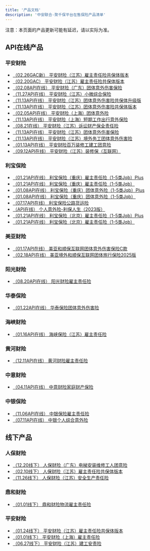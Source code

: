 ```yaml
---
title: '产品文档'
description: '中安联合-聚千保平台在售保险产品清单'
---
```


<Note>
  注意：本页面的产品更新可能有延迟，请以实际为准。
</Note>

## API在线产品

### 平安财险
- [（02.26GAC新） 平安财险（江苏）雇主责任险共保体版本](./Products/（02.26GAC新）%20平安财险（江苏）雇主责任险共保体版本)
- [（02.20GAC） 平安财险（江苏）雇主责任险共保体版本](./Products/（02.20GAC）%20平安财险（江苏）雇主责任险共保体版本)
- [（02.08API在线） 平安财险（广东）团体意外伤害保险](./Products/（02.08API在线）%20平安财险（广东）团体意外伤害保险)
- [（11.27API在线） 平安财险（江苏）小微综合保险](./Products/（11.27API在线）%20平安财险（江苏）小微综合保险)
- [（11.13API在线） 平安财险（江苏）团体意外伤害险共保体升级版](./Products/（11.13API在线）%20平安财险（江苏）团体意外伤害险共保体升级版)
- [（11.13API在线） 平安财险（江苏）团体意外伤害险共保体版本](./Products/（11.13API在线）%20平安财险（江苏）团体意外伤害险共保体版本)
- [（02.05API在线） 平安财险（上海）团体意外险](./Products/（02.05API在线）%20平安财险（上海）团体意外险)
- [（11.13API在线） 平安财险（上海）短期工作出行意外保险](./Products/（11.13API在线）%20平安财险（上海）短期工作出行意外保险)
- [（08.21在线） 平安财险（江苏）诉讼财产保全责任险](./Products/（08.21在线）%20平安财险（江苏）诉讼财产保全责任险)
- [（11.13API在线） 平安财险（江苏）团体意外伤害保险](./Products/（11.13API在线）%20平安财险（江苏）团体意外伤害保险)
- [（11.13API在线） 平安财险（江苏）境外务工团体意外伤害险](./Products/（11.13API在线）%20平安财险（江苏）境外务工团体意外伤害险)
- [（01.13API在线） 平安财险百万装修工建工团意险](./Products/（01.13API在线）%20平安财险百万装修工建工团意险)
- [（09.12API在线） 平安财险（江苏）装修保（互联网）](./Products/（09.12API在线）%20平安财险（江苏）装修保（互联网）)

### 利宝保险
- [（01.21API在线） 利宝保险（重庆）雇主责任险（1-5类Jqb）Plus](./Products/（01.21API在线）%20利宝保险（重庆）雇主责任险（1-5类Jqb）Plus)
- [（01.21API在线） 利宝保险（重庆）雇主责任险（1-5类Jqb）](./Products/（01.21API在线）%20利宝保险（重庆）雇主责任险（1-5类Jqb）)
- [（01.08API在线） 利宝保险（重庆）团体意外险（1-5类Jqb）Plus](./Products/（01.08API在线）%20利宝保险（重庆）团体意外险（1-5类Jqb）Plus)
- [（01.08API在线） 利宝保险（重庆）团体意外险（1-5类Jqb）](./Products/（01.08API在线）%20利宝保险（重庆）团体意外险（1-5类Jqb）)
- [（07.17API在线） 利宝保险公路货运险](./Products/（07.17API在线）%20利宝保险公路货运险)
- [（API在线） 个人意外险-利保人生（2023版）](./Products/（API在线）%20个人意外险-利保人生（2023版）)
- [（01.21API在线） 利宝保险（北京）雇主责任险（1-5类Jqb）Plus](./Products/（01.21API在线）%20利宝保险（北京）雇主责任险（1-5类Jqb）Plus)
- [（01.21API在线） 利宝保险（北京）雇主责任险（1-5类Jqb）](./Products/（01.21API在线）%20利宝保险（北京）雇主责任险（1-5类Jqb）)

### 美亚财险
- [（01.17API在线） 美亚和顺保互联网团体意外伤害保险C款](./Products/（01.17API在线）%20美亚和顺保互联网团体意外伤害保险C款)
- [（02.18API在线） 美亚境外和顺保互联网团体旅行保险2025版](./Products/（02.18API在线）%20美亚境外和顺保互联网团体旅行保险2025版)

### 阳光财险
- [（08.20API在线） 阳光财险雇主责任险](./Products/（08.20API在线）%20阳光财险雇主责任险)

### 华泰保险
- [（01.22API在线） 华泰保险团体意外伤害险](./Products/（01.22API在线）%20华泰保险团体意外伤害险)

### 海峡财险
- [（01.16API在线） 海峡保险（江苏）雇主责任险](./Products/（01.16API在线）%20海峡保险（江苏）雇主责任险)

### 黄河财险
- [（12.11API在线） 黄河财险雇主责任险](./Products/（12.11API在线）%20黄河财险雇主责任险)

### 中意财险
- [（04.11API在线） 中意财险家庭财产保险](./Products/（04.11API在线）%20中意财险家庭财产保险)

### 中银保险
- [（11.06API在线） 中银保险雇主责任险](./Products/（11.06API在线）%20中银保险雇主责任险)
- [（07.11API在线） 中银个人综合意外险](./Products/（07.11API在线）%20中银个人综合意外险)

## 线下产品

### 人保财险
- [（12.20线下） 人保财险（广东）电梯安装维修工人团意险](./Products/（12.20线下）%20人保财险（广东）电梯安装维修工人团意险)
- [（02.10线下） 人保财险（江苏）雇主责任险共保体版本](./Products/（02.10线下）%20人保财险（江苏）雇主责任险共保体版本)
- [（11.26线下） 人保财险（江苏）安全生产责任险](./Products/（11.26线下）%20人保财险（江苏）安全生产责任险)

### 鼎和财险
- [（01.01线下） 鼎和财险物流雇主责任险](./Products/（01.01线下）%20鼎和财险物流雇主责任险)

### 平安财险
- [（01.24线下） 平安财险（江苏）雇主责任险共保体版本](./Products/（01.24线下）%20平安财险（江苏）雇主责任险共保体版本)
- [（01.01线下） 平安财险（上海）雇主责任险](./Products/（01.01线下）%20平安财险（上海）雇主责任险)
- [（06.27线下） 平安财险（江苏）建工安责险](./Products/（06.27线下）%20平安财险（江苏）建工安责险)



